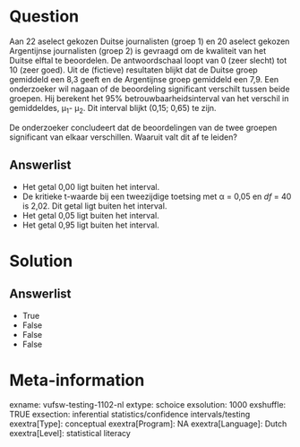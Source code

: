Question
========
Aan 22 aselect gekozen Duitse journalisten (groep 1) en 20 aselect
gekozen Argentijnse journalisten (groep 2) is gevraagd om de kwaliteit
van het Duitse elftal te beoordelen. De antwoordschaal loopt van 0 (zeer
slecht) tot 10 (zeer goed). Uit de (fictieve) resultaten blijkt dat de
Duitse groep gemiddeld een 8,3 geeft en de Argentijnse groep gemiddeld
een 7,9. Een onderzoeker wil nagaan of de beoordeling significant
verschilt tussen beide groepen. Hij berekent het 95%
betrouwbaarheidsinterval van het verschil in gemiddeldes, µ<sub>1</sub>-
µ<sub>2</sub>. Dit interval blijkt (0,15; 0,65) te zijn.  
  
De onderzoeker concludeert dat de beoordelingen van de twee groepen
significant van elkaar verschillen. Waaruit valt dit af te leiden?

Answerlist
----------
* Het getal 0,00 ligt buiten het interval.
* De kritieke t-waarde bij een tweezijdige toetsing met α = 0,05 en *df* =
  40 is 2,02. Dit getal ligt buiten het interval.
* Het getal 0,05 ligt buiten het interval.
* Het getal 0,95 ligt buiten het interval.

Solution
========










Answerlist
----------
* True
* False
* False
* False

Meta-information
================
exname: vufsw-testing-1102-nl
extype: schoice
exsolution: 1000
exshuffle: TRUE
exsection: inferential statistics/confidence intervals/testing
exextra[Type]: conceptual
exextra[Program]: NA
exextra[Language]: Dutch
exextra[Level]: statistical literacy

